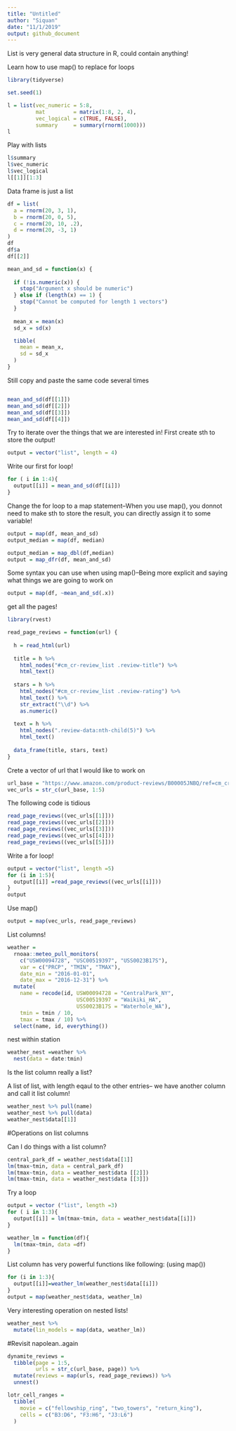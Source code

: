 ```yaml
---
title: "Untitled"
author: "Siquan"
date: "11/1/2019"
output: github_document
---
```


List is very general data structure in R, could contain anything!

Learn how to use map() to replace for loops
```r
library(tidyverse)

set.seed(1)
```

```r
l = list(vec_numeric = 5:8,
         mat         = matrix(1:8, 2, 4),
         vec_logical = c(TRUE, FALSE),
         summary     = summary(rnorm(1000)))
l
```
Play with lists
```r
l$summary
l$vec_numeric
l$vec_logical
l[[1]][1:3]
```

Data frame is just a list
```r
df = list(
  a = rnorm(20, 3, 1),
  b = rnorm(20, 0, 5),
  c = rnorm(20, 10, .2),
  d = rnorm(20, -3, 1)
)
df
df$a
df[[2]]
```
```r
mean_and_sd = function(x) {
  
  if (!is.numeric(x)) {
    stop("Argument x should be numeric")
  } else if (length(x) == 1) {
    stop("Cannot be computed for length 1 vectors")
  }
  
  mean_x = mean(x)
  sd_x = sd(x)

  tibble(
    mean = mean_x, 
    sd = sd_x
  )
}
```

Still copy and paste the same code several times
```r
```


```r
mean_and_sd(df[[1]])
mean_and_sd(df[[2]])
mean_and_sd(df[[3]])
mean_and_sd(df[[4]])

```

Try to iterate over the things that we are interested in!
First create sth to store the output!

```r
output = vector("list", length = 4)
```

Write our first for loop!

```r
for ( i in 1:4){
  output[[i]] = mean_and_sd(df[[i]])
}
```

Change the for loop to a map statement--When you use map(), you donnot need to make sth to store the result, you can directly assign it to some variable! 

```r
output = map(df, mean_and_sd)
output_median = map(df, median)

output_median = map_dbl(df,median)
output = map_dfr(df, mean_and_sd)
```

Some syntax you can use when using map()--Being more explicit and saying what things we are going to work on 

```r
output = map(df, ~mean_and_sd(.x))
```

get all the pages!
```r
library(rvest)

read_page_reviews = function(url) {
  
  h = read_html(url)
  
  title = h %>%
    html_nodes("#cm_cr-review_list .review-title") %>%
    html_text()
  
  stars = h %>%
    html_nodes("#cm_cr-review_list .review-rating") %>%
    html_text() %>%
    str_extract("\\d") %>%
    as.numeric()
  
  text = h %>%
    html_nodes(".review-data:nth-child(5)") %>%
    html_text()
  
  data_frame(title, stars, text)
}
```

Crete a vector of url that I would like to work on 

```r
url_base = "https://www.amazon.com/product-reviews/B00005JNBQ/ref=cm_cr_arp_d_viewopt_rvwer?ie=UTF8&reviewerType=avp_only_reviews&sortBy=recent&pageNumber="
vec_urls = str_c(url_base, 1:5)
```

The following code is tidious
```r
read_page_reviews((vec_urls[[1]]))
read_page_reviews((vec_urls[[2]]))
read_page_reviews((vec_urls[[3]]))
read_page_reviews((vec_urls[[4]]))
read_page_reviews((vec_urls[[5]]))

```
 Write a for loop!
 
```r
output = vector("list", length =5)
for (i in 1:5){
  output[[i]] =read_page_reviews((vec_urls[[i]]))
}
output
```
 
 Use map()
 
```r
output = map(vec_urls, read_page_reviews)
```

List columns!

```r
weather = 
  rnoaa::meteo_pull_monitors(
    c("USW00094728", "USC00519397", "USS0023B17S"),
    var = c("PRCP", "TMIN", "TMAX"), 
    date_min = "2016-01-01",
    date_max = "2016-12-31") %>%
  mutate(
    name = recode(id, USW00094728 = "CentralPark_NY", 
                      USC00519397 = "Waikiki_HA",
                      USS0023B17S = "Waterhole_WA"),
    tmin = tmin / 10,
    tmax = tmax / 10) %>%
  select(name, id, everything())
```

nest within station

```r
weather_nest =weather %>% 
  nest(data = date:tmin)
```

Is the list column really a list?

A list of list, with length eqaul to the other entries-- we have another column and call it list column!

```r
weather_nest %>% pull(name)
weather_nest %>% pull(data)
weather_nest$data[[1]]
```

#Operations on list columns

Can I do things with a list column?
```r
central_park_df = weather_nest$data[[1]]
lm(tmax~tmin, data = central_park_df)
lm(tmax~tmin, data = weather_nest$data [[2]])
lm(tmax~tmin, data = weather_nest$data [[3]])
```

Try a loop
```r
output = vector ("list", length =3)
for ( i in 1:3){
  output[[i]] = lm(tmax~tmin, data = weather_nest$data[[i]])
}
```

```r
weather_lm = function(df){
  lm(tmax~tmin, data =df)
}
```

List column has very powerful functions like following: (using map())
```r
for (i in 1:3){
  output[[i]]=weather_lm(weather_nest$data[[i]])
}
output = map(weather_nest$data, weather_lm)
```

Very interesting operation on nested lists!
```r
weather_nest %>% 
  mutate(lin_models = map(data, weather_lm))
```

#Revisit napolean..again

```r
dynamite_reviews = 
  tibble(page = 1:5,
         urls = str_c(url_base, page)) %>% 
  mutate(reviews = map(urls, read_page_reviews)) %>% 
  unnest()

lotr_cell_ranges = 
  tibble(
    movie = c("fellowship_ring", "two_towers", "return_king"),
    cells = c("B3:D6", "F3:H6", "J3:L6")
  )

```


